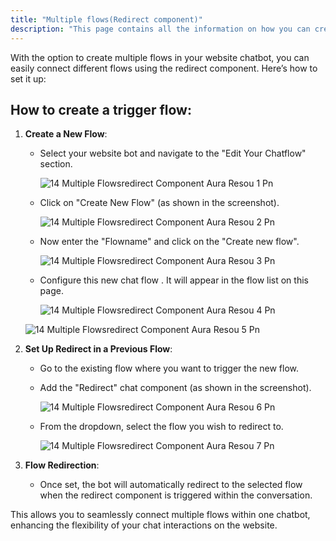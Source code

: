 ```yaml
---
title: "Multiple flows(Redirect component)"
description: "This page contains all the information on how you can create multiple flows in the website bot and use the redirect component to trigger them in the chatflow."
---
```


With the option to create multiple flows in your website chatbot, you can easily connect different flows using the redirect component. Here’s how to set it up:

## **How to create a trigger flow:**

1. **Create a New Flow**:
   - Select your website bot and navigate to the "Edit Your Chatflow" section.

     ![14 Multiple Flowsredirect Component Aura Resou 1 Pn](/images/how-botpenguin-works/multiple-flows/14.multiple_flowsredirect_component__Aura_resou-1.png)
   - Click on "Create New Flow" (as shown in the screenshot).

     ![14 Multiple Flowsredirect Component Aura Resou 2 Pn](/images/how-botpenguin-works/multiple-flows/14.multiple_flowsredirect_component__Aura_resou-2.png)
   - Now enter the "Flowname" and click on the "Create new flow".

     ![14 Multiple Flowsredirect Component  Aura Resou 3 Pn](/images/how-botpenguin-works/multiple-flows/14.multiple_flowsredirect_component__Aura_resou-3.png)
   - Configure this new chat flow . It will appear in the flow list on this page.

     ![14 Multiple Flowsredirect Component  Aura Resou 4 Pn](/images/how-botpenguin-works/multiple-flows/14.multiple_flowsredirect_component__Aura_resou-4.png)

   ![14 Multiple Flowsredirect Component  Aura Resou 5 Pn](/images/how-botpenguin-works/multiple-flows/14.multiple_flowsredirect_component__Aura_resou-5.png)
2. **Set Up Redirect in a Previous Flow**:
   - Go to the existing flow where you want to trigger the new flow.
   - Add the "Redirect" chat component (as shown in the screenshot).

     ![14 Multiple Flowsredirect Component  Aura Resou 6 Pn](/images/how-botpenguin-works/multiple-flows/14.multiple_flowsredirect_component__Aura_resou-6.png)
   - From the dropdown, select the flow you wish to redirect to.

     ![14 Multiple Flowsredirect Component  Aura Resou 7 Pn](/images/how-botpenguin-works/multiple-flows/14.multiple_flowsredirect_component__Aura_resou-7.png)
3. **Flow Redirection**:
   - Once set, the bot will automatically redirect to the selected flow when the redirect component is triggered within the conversation.

This allows you to seamlessly connect multiple flows within one chatbot, enhancing the flexibility of your chat interactions on the website.
